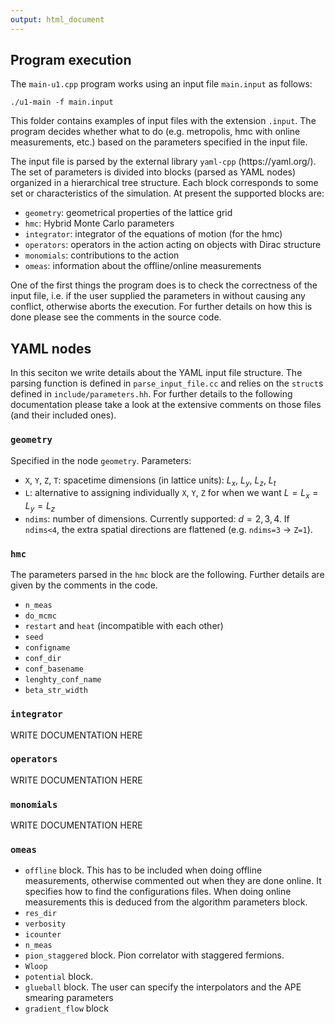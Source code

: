 ```yaml
---
output: html_document
---
```


## Program execution

The `main-u1.cpp` program works using an input file `main.input` as follows:

```
./u1-main -f main.input
```

This folder contains examples of input files with the extension `.input`.
The program decides whether what to do (e.g. metropolis, hmc with online measurements, etc.) based on the parameters specified in the input file.

The input file is parsed by the external library `yaml-cpp` (https://yaml.org/). The set of parameters is divided into blocks (parsed as YAML nodes) organized in a hierarchical tree structure.
Each block corresponds to some set or characteristics of the simulation. 
At present the supported blocks are:

- `geometry`: geometrical properties of the lattice grid
- `hmc`: Hybrid Monte Carlo parameters
- `integrator`: integrator of the equations of motion (for the hmc)
- `operators`: operators in the action acting on objects with Dirac structure
- `monomials`: contributions to the action
- `omeas`: information about the offline/online measurements

One of the first things the program does is to check the correctness of the input file, i.e. if the user supplied the parameters in without causing any conflict, otherwise aborts the execution. 
For further details on how this is done please see the comments in the source code.


## YAML nodes

In this seciton we write details about the YAML input file structure. 
The parsing function is defined in `parse_input_file.cc` and relies on the `struct`s defined in `include/parameters.hh`. For further details to the following documentation please take a look at the extensive comments on those files (and their included ones).

### `geometry`

Specified in the node `geometry`. Parameters:

- `X`, `Y`, `Z`, `T`: spacetime dimensions (in lattice units): $L_x$, $L_y$, $L_z$, $L_t$
- `L`: alternative to assigning individually `X`, `Y`, `Z` for when we want $L=L_x=L_y=L_z$
- `ndims`: number of dimensions. Currently supported: $d=2,3,4$. 
  If `ndims<4`, the extra spatial directions are flattened (e.g. `ndims=3` $\to$ `Z=1`).

### `hmc`

The parameters parsed in the `hmc` block are the following. Further details are given by the comments in the code.

- `n_meas`
- `do_mcmc`
- `restart` and `heat` (incompatible with each other)
- `seed`
- `configname`
- `conf_dir`
- `conf_basename`
- `lenghty_conf_name`
- `beta_str_width`

### `integrator`

WRITE DOCUMENTATION HERE

### `operators`

WRITE DOCUMENTATION HERE

### `monomials`

WRITE DOCUMENTATION HERE

### `omeas`

- `offline` block. This has to be included when doing offline measurements, otherwise commented out when they are done online. 
  It specifies how to find the configurations files. When doing online measurements this is deduced from the algorithm parameters block.
- `res_dir`
- `verbosity`
- `icounter`
- `n_meas`
- `pion_staggered` block. Pion correlator with staggered fermions.
- `Wloop`
- `potential` block. 
- `glueball` block. The user can specify the interpolators and the APE smearing parameters      
- `gradient_flow` block